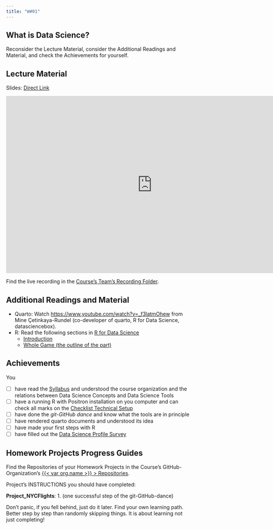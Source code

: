 ```yaml
---
title: "W#01"
---
```


## What is Data Science?  {.unnumbered}

Reconsider the Lecture Material, consider the Additional Readings and Material, and check the Achievements for yourself.

## Lecture Material

Slides: [Direct Link](https://docs.google.com/presentation/d/e/2PACX-1vRMp4d1-cDcgTxle74xie8LaGyRbtj6dVY_bAUD56301ZJg5QxjwkQ9CmEokJ_W1Pt7vNXU-y6l_ZBd/pubembed?start=false&loop=false&delayms=3000)

```{=html}
<iframe src="https://docs.google.com/presentation/d/e/2PACX-1vRMp4d1-cDcgTxle74xie8LaGyRbtj6dVY_bAUD56301ZJg5QxjwkQ9CmEokJ_W1Pt7vNXU-y6l_ZBd/pubembed?start=false&loop=false&delayms=3000" frameborder="0" width="800" height="485" allowfullscreen="true" mozallowfullscreen="true" webkitallowfullscreen="true"></iframe>
```
Find the live recording in the [Course's Team's Recording Folder]({{< var teams.concepts.recording_folder_link >}}). 

## Additional Readings and Material  

- Quarto: Watch <https://www.youtube.com/watch?v=_f3latmOhew> from Mine Çetinkaya-Rundel (co-developer of quarto, R for Data Science, datasciencebox). 
- R: Read the following sections in [R for Data Science](http://r4ds.hadley.nz) 
    - [Introduction](https://r4ds.hadley.nz/intro)
    - [Whole Game (the outline of the part)](https://r4ds.hadley.nz/whole-game)


## Achievements

You  

- [ ] have read the [Syllabus](index.qmd) and understood the course organization and the relations between Data Science Concepts and Data Science Tools
- [ ] have a running R with Positron installation on you computer and can check all marks on the [Checklist Technical Setup](setup.qmd)
- [ ] have done the *git-GitHub dance* and know what the tools are in principle
- [ ] have rendered quarto documents and understood its idea
- [ ] have made your first steps with R
- [ ] have filled out the [Data Science Profile Survey](https://forms.office.com/e/dHvdFusjqV)

## Homework Projects Progress Guides

Find the Repositories of your Homework Projects in the Course's GitHub-Organization's [{{< var org.name >}} > Repositories](https://github.com/orgs/{{< var org.name >}}/repositories).

Project's INSTRUCTIONS you should have completed:   

**Project_NYCFlights**: 1. (one successful step of the git-GitHub-dance)

::: {.callout-note}
Don't panic, if you fell behind, just do it later. Find your own learning path. Better step by step than randomly skipping things. It is about learning not just completing!
:::
